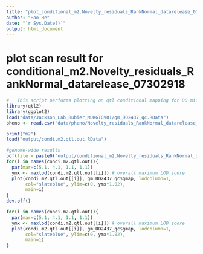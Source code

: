 ```yaml
---
title: "plot_conditional_m2.Novelty_residuals_RankNormal_datarelease_07302918"
author: "Hao He"
date: "`r Sys.Date()`"
output: html_document
---
```


# plot scan result for conditional_m2.Novelty_residuals_RankNormal_datarelease_07302918
```r
#   This script performs plotting on qtl conditional mapping for DO mice m2, Novelty_residuals_RankNormal_datarelease_07302918
library(qtl2)
library(ggplot2)
load("data/Jackson_Lab_Bubier_MURGIGV01/gm_DO2437_qc.RData")
pheno <- read.csv("data/pheno/Novelty_residuals_RankNormal_datarelease_07302918.csv", header = TRUE)

print("m2")
load("output/condi.m2.qtl.out.RData")

#genome-wide results
pdf(file = paste0("output/conditional_m2.Novelty_residuals_RankNormal_datarelease_07302918", "_genomescan.pdf"), width = 14)
for(i in names(condi.m2.qtl.out)){
  par(mar=c(5.1, 4.1, 1.1, 1.1))
  ymx <- maxlod(condi.m2.qtl.out[[i]]) # overall maximum LOD score
  plot(condi.m2.qtl.out[[i]], gm_DO2437_qc$gmap, lodcolumn=1,
       col="slateblue", ylim=c(0, ymx*1.02),
       main=i)
}
dev.off()

for(i in names(condi.m2.qtl.out)){
  par(mar=c(5.1, 4.1, 1.1, 1.1))
  ymx <- maxlod(condi.m2.qtl.out[[i]]) # overall maximum LOD score
  plot(condi.m2.qtl.out[[i]], gm_DO2437_qc$gmap, lodcolumn=1,
       col="slateblue", ylim=c(0, ymx*1.02),
       main=i)
}

```
